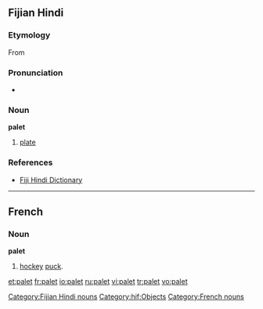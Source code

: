 ==Fijian Hindi==

===Etymology===
From {{E.|hif}} {{term|plate}}

===Pronunciation===
* {{IPA|/pəleːʈ/}}

===Noun===
'''palet'''

# [[plate]]

===References===
* [http://www.geocities.com/fijihindi/FijiHindiEnglishDict.htm#p Fiji Hindi Dictionary]

[[Category:Fijian Hindi nouns]]
[[Category:hif:Objects]]

----

==French==

===Noun===
'''palet'''

# [[hockey]] [[puck]].

[[Category:French nouns]]

[[et:palet]]
[[fr:palet]]
[[io:palet]]
[[ru:palet]]
[[vi:palet]]
[[tr:palet]]
[[vo:palet]]